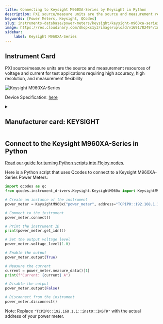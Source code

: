 ```yaml
---
title: Connecting to Keysight M960XA-Series by Keysight in Python
description: PXI source/measure units are the source and measurement resources of voltage and current for test applications requiring high accuracy, high resolution, and measurement flexibility
keywords: [Power Meters, Keysight, QCodes] 
slug: instruments-database/power-meters/keysight/keysight-m960xa-series 
image: https://res.cloudinary.com/dhopxs1y3/image/upload/v1691782494/Instruments/Power%20Supplies/Keysight-M960XA-Series/Keysight-M960XA-Series.png
sidebar:
    label: Keysight M960XA-Series 
---
```



## Instrument Card

PXI source/measure units are the source and measurement resources of voltage and current for test applications requiring high accuracy, high resolution, and measurement flexibility



![Keysight M960XA-Series](https://res.cloudinary.com/dhopxs1y3/image/upload/v1691782494/Instruments/Power%20Supplies/Keysight-M960XA-Series/Keysight-M960XA-Series.png)

Device Specification: [here](/instruments-database/all-instruments)

<details style={{ marginTop: "15px"}}>
<summary><h2 style={{display:'inline'}}>Manufacturer card: KEYSIGHT</h2></summary>

![KEYSIGHT](https://res.cloudinary.com/dhopxs1y3/image/upload/v1692125973/Instruments/Vendor%20Logos/Keysight.png)

Keysight Technologies, or Keysight, is an American company that manufactures electronics test and measurement equipment and software

- Headquarters: USA
- Yearly Revenue (millions, USD): 5420
- Vendor Website: [here](https://www.keysight.com/us/en/home.html)

</details>


<FeaturedInstrumentVideo category="POWER_METERS" />

## Connect to the Keysight M960XA-Series in Python

[Read our guide for turning Python scripts into Flojoy nodes.](https://docs.flojoy.ai/contribution/blocks/custom-flojoy-block/)



<Tabs>
<TabItem value="Flojoy" label="Flojoy" className="flojoy-instrument-tabs">

<SectionsCard category="POWER_METERS" manufacturer="Keysight"></SectionsCard>

</TabItem>
<TabItem value="QCodes" label="QCodes">

Here is a Python script that uses Qcodes to connect to a Keysight M960XA-Series Power Meters:

```python
import qcodes as qc
from qcodes.instrument_drivers.Keysight.KeysightM960x import KeysightM960x

# Create an instance of the instrument
power_meter = KeysightM960x("power_meter", address="TCPIP0::192.168.1.1::inst0::INSTR")

# Connect to the instrument
power_meter.connect()

# Print the instrument ID
print(power_meter.get_idn())

# Set the output voltage level
power_meter.voltage_level(1.0)

# Enable the output
power_meter.output(True)

# Measure the current
current = power_meter.measure_data()[1]
print(f"Current: {current} A")

# Disable the output
power_meter.output(False)

# Disconnect from the instrument
power_meter.disconnect()
```

Note: Replace `"TCPIP0::192.168.1.1::inst0::INSTR"` with the actual address of your power meter.

</TabItem>
</Tabs>